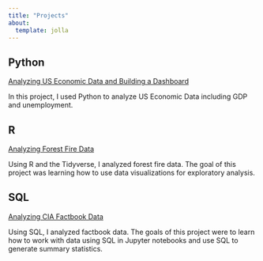 ```yaml
---
title: "Projects"
about:
  template: jolla
---
```


## Python

[Analyzing US Economic Data and Building a Dashboard](https://colab.research.google.com/drive/1NIzbAh1oUgpwUu2Yf3G9v7fFbrqu6FDg?usp=sharing)

In this project, I used Python to analyze US Economic Data including GDP and unemployment.

## R

[Analyzing Forest Fire Data](https://rpubs.com/daniebrant/forest-fires-data)

Using R and the Tidyverse, I analyzed forest fire data. The goal of this project was learning how to use data visualizations for exploratory analysis.

## SQL

[Analyzing CIA Factbook Data](https://github.com/danielle-b/analyzingfactbookCIAdata/blob/master/Analyzing_CIA_Factbook_Data_Using_SQL.ipynb)

Using SQL, I analyzed factbook data. The goals of this project were to learn how to work with data using SQL in Jupyter notebooks and use SQL to generate summary statistics.
